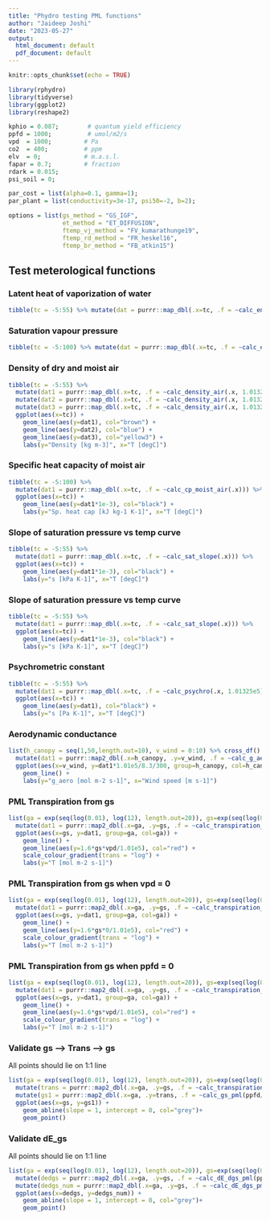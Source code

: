 ```yaml
---
title: "Phydro testing PML functions"
author: "Jaideep Joshi"
date: "2023-05-27"
output:
  html_document: default
  pdf_document: default
---
```


```r
knitr::opts_chunk$set(echo = TRUE)
```


```r
library(rphydro)
library(tidyverse)
library(ggplot2)
library(reshape2)
```

```r
kphio = 0.087;        # quantum yield efficiency
ppfd = 1000;          # umol/m2/s
vpd  = 1000;         # Pa
co2  = 400;          # ppm
elv  = 0;            # m.a.s.l.
fapar = 0.7;         # fraction
rdark = 0.015;
psi_soil = 0;

par_cost = list(alpha=0.1, gamma=1);
par_plant = list(conductivity=3e-17, psi50=-2, b=2);

options = list(gs_method = "GS_IGF", 
               et_method = "ET_DIFFUSION",
               ftemp_vj_method = "FV_kumarathunge19",
               ftemp_rd_method = "FR_heskel16",
               ftemp_br_method = "FB_atkin15")

```

## Test meterological functions

### Latent heat of vaporization of water

```r
tibble(tc = -5:55) %>% mutate(dat = purrr::map_dbl(.x=tc, .f = ~calc_enthalpy_vap(.x))) %>% ggplot(aes(x=tc, y=dat/1e6)) + geom_line() + labs(y="lv [MJ kg-1]", x="T [degC]")
```



### Saturation vapour pressure

```r
tibble(tc = -5:100) %>% mutate(dat = purrr::map_dbl(.x=tc, .f = ~calc_esat(.x, 1.01325e5))) %>% ggplot(aes(x=tc, y=dat/1e3)) + geom_line() + labs(y="Esat [kPa]", x="T [degC]")
```



### Density of dry and moist air

```r
tibble(tc = -5:55) %>% 
  mutate(dat1 = purrr::map_dbl(.x=tc, .f = ~calc_density_air(.x, 1.01325e5, 5e3, T))) %>% 
  mutate(dat2 = purrr::map_dbl(.x=tc, .f = ~calc_density_air(.x, 1.01325e5, 0, T))) %>% 
  mutate(dat3 = purrr::map_dbl(.x=tc, .f = ~calc_density_air(.x, 1.01325e5, Inf, F))) %>% 
  ggplot(aes(x=tc)) + 
    geom_line(aes(y=dat1), col="brown") + 
    geom_line(aes(y=dat2), col="blue") + 
    geom_line(aes(y=dat3), col="yellow3") + 
    labs(y="Density [kg m-3]", x="T [degC]")
```

### Specific heat capacity of moist air

```r
tibble(tc = -5:100) %>% 
  mutate(dat1 = purrr::map_dbl(.x=tc, .f = ~calc_cp_moist_air(.x))) %>%
  ggplot(aes(x=tc)) + 
    geom_line(aes(y=dat1*1e-3), col="black") + 
    labs(y="Sp. heat cap [kJ kg-1 K-1]", x="T [degC]")
```


### Slope of saturation pressure vs temp curve

```r
tibble(tc = -5:55) %>% 
  mutate(dat1 = purrr::map_dbl(.x=tc, .f = ~calc_sat_slope(.x))) %>%
  ggplot(aes(x=tc)) + 
    geom_line(aes(y=dat1*1e-3), col="black") + 
    labs(y="s [kPa K-1]", x="T [degC]")
```



### Slope of saturation pressure vs temp curve

```r
tibble(tc = -5:55) %>% 
  mutate(dat1 = purrr::map_dbl(.x=tc, .f = ~calc_sat_slope(.x))) %>%
  ggplot(aes(x=tc)) + 
    geom_line(aes(y=dat1*1e-3), col="black") + 
    labs(y="s [kPa K-1]", x="T [degC]")
```


### Psychrometric constant

```r
tibble(tc = -5:55) %>% 
  mutate(dat1 = purrr::map_dbl(.x=tc, .f = ~calc_psychro(.x, 1.01325e5))) %>%
  ggplot(aes(x=tc)) + 
    geom_line(aes(y=dat1), col="black") + 
    labs(y="s [Pa K-1]", x="T [degC]")
```


### Aerodynamic conductance

```r
list(h_canopy = seq(1,50,length.out=10), v_wind = 0:10) %>% cross_df() %>% 
  mutate(dat1 = purrr::map2_dbl(.x=h_canopy, .y=v_wind, .f = ~calc_g_aero(.x, .y, .x+10))) %>%
  ggplot(aes(x=v_wind, y=dat1*1.01e5/8.3/300, group=h_canopy, col=h_canopy)) + 
    geom_line() + 
    labs(y="g_aero [mol m-2 s-1]", x="Wind speed [m s-1]")
```


### PML Transpiration from gs

```r
list(ga = exp(seq(log(0.01), log(12), length.out=20)), gs=exp(seq(log(0.01), log(0.4), length.out=20))) %>% cross_df() %>% 
  mutate(dat1 = purrr::map2_dbl(.x=ga, .y=gs, .f = ~calc_transpiration_pml(ppfd/2, .y, .x, 25, 1.01e5, vpd))) %>%
  ggplot(aes(x=gs, y=dat1, group=ga, col=ga)) + 
    geom_line() + 
    geom_line(aes(y=1.6*gs*vpd/1.01e5), col="red") + 
    scale_colour_gradient(trans = "log") + 
    labs(y="T [mol m-2 s-1]")
```



### PML Transpiration from gs when vpd = 0

```r
list(ga = exp(seq(log(0.01), log(12), length.out=20)), gs=exp(seq(log(0.01), log(0.4), length.out=20))) %>% cross_df() %>% 
  mutate(dat1 = purrr::map2_dbl(.x=ga, .y=gs, .f = ~calc_transpiration_pml(ppfd/2, .y, .x, 25, 1.01e5, 0))) %>%
  ggplot(aes(x=gs, y=dat1, group=ga, col=ga)) + 
    geom_line() + 
    geom_line(aes(y=1.6*gs*0/1.01e5), col="red") + 
    scale_colour_gradient(trans = "log") + 
    labs(y="T [mol m-2 s-1]")
```



### PML Transpiration from gs when ppfd = 0

```r
list(ga = exp(seq(log(0.01), log(12), length.out=20)), gs=exp(seq(log(0.01), log(0.4), length.out=20))) %>% cross_df() %>% 
  mutate(dat1 = purrr::map2_dbl(.x=ga, .y=gs, .f = ~calc_transpiration_pml(0, .y, .x, 25, 1.01e5, vpd))) %>%
  ggplot(aes(x=gs, y=dat1, group=ga, col=ga)) + 
    geom_line() + 
    geom_line(aes(y=1.6*gs*vpd/1.01e5), col="red") + 
    scale_colour_gradient(trans = "log") + 
    labs(y="T [mol m-2 s-1]")
```




### Validate gs --> Trans --> gs

All points should lie on 1:1 line

```r
list(ga = exp(seq(log(0.01), log(12), length.out=20)), gs=exp(seq(log(0.01), log(0.4), length.out=20))) %>% cross_df() %>% 
  mutate(trans = purrr::map2_dbl(.x=ga, .y=gs, .f = ~calc_transpiration_pml(ppfd/2, .y, .x, 25, 1.01e5, vpd))) %>%
  mutate(gs1 = purrr::map2_dbl(.x=ga, .y=trans, .f = ~calc_gs_pml(ppfd/2, .y, .x, 25, 1.01e5, vpd))) %>%
  ggplot(aes(x=gs, y=gs1)) + 
    geom_abline(slope = 1, intercept = 0, col="grey")+
    geom_point() 
```


### Validate dE_gs 

All points should lie on 1:1 line

```r
list(ga = exp(seq(log(0.01), log(12), length.out=20)), gs=exp(seq(log(0.01), log(0.4), length.out=20))) %>% cross_df() %>% 
  mutate(dedgs = purrr::map2_dbl(.x=ga, .y=gs, .f = ~calc_dE_dgs_pml(ppfd/2, .y, .x, 25, 1.01e5, vpd))) %>%
  mutate(dedgs_num = purrr::map2_dbl(.x=ga, .y=gs, .f = ~calc_dE_dgs_pml_num(ppfd/2, .y, .x, 25, 1.01e5, vpd))) %>%
  ggplot(aes(x=dedgs, y=dedgs_num)) + 
    geom_abline(slope = 1, intercept = 0, col="grey")+
    geom_point() 
```

